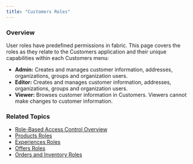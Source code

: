 ```yaml
---
title: "Customers Roles"
---
```


### Overview

User roles have predefined permissions in fabric. This page covers the roles as they relate to the Customers application and their unique capabilities within each Customers menu:

* **Admin:** Creates and manages customer information, addresses, organizations, groups and organization users.
* **Editor:** Creates and manages customer information, addresses, organizations, groups and organization users.
* **Viewer:** Browses customer information in Customers. Viewers cannot make changes to customer information.

### Related Topics

* [Role-Based Access Control Overview](/docs/role-based-access-control)
* [Products Roles](/docs/role-based-access-control-products-roles)
* [Experiences Roles](/docs/role-based-access-control-experiences-roles)
* [Offers Roles](/docs/role-based-access-control-offers-roles)
* [Orders and Inventory Roles](/docs/role-based-access-control-orders-roles)
